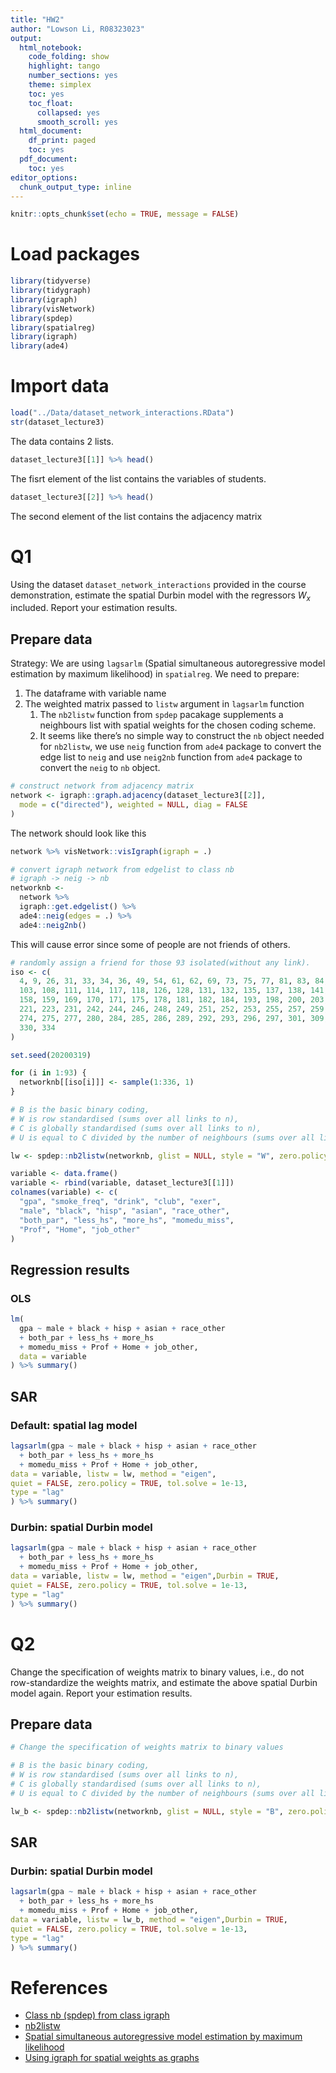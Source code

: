 ```yaml
---
title: "HW2"
author: "Lowson Li, R08323023"
output:
  html_notebook:
    code_folding: show
    highlight: tango
    number_sections: yes
    theme: simplex
    toc: yes
    toc_float:
      collapsed: yes
      smooth_scroll: yes
  html_document:
    df_print: paged
    toc: yes
  pdf_document:
    toc: yes
editor_options:
  chunk_output_type: inline
---
```


```r
knitr::opts_chunk$set(echo = TRUE, message = FALSE)
```

# Load packages
```r
library(tidyverse)
library(tidygraph)
library(igraph)
library(visNetwork)
library(spdep)
library(spatialreg)
library(igraph)
library(ade4)
```

# Import data
```r
load("../Data/dataset_network_interactions.RData")
str(dataset_lecture3)
```
The data contains 2 lists.
```r
dataset_lecture3[[1]] %>% head()
```

The fisrt element of the list contains the variables of students.

```r
dataset_lecture3[[2]] %>% head()
```
The second element of the list contains the adjacency matrix

# Q1
Using the dataset `dataset_network_interactions` provided in the course demonstration, estimate the spatial Durbin model with the regressors $W_{x}$ included. Report your estimation results.

## Prepare data

Strategy:
We are using `lagsarlm` (Spatial simultaneous autoregressive model estimation by maximum likelihood) in `spatialreg`.
We need to prepare:

1) The dataframe with variable name 
2) The weighted matrix passed to `listw` argument in `lagsarlm` function
    1) The `nb2listw` function from `spdep` pacakage supplements a neighbours list with spatial weights for the chosen coding scheme. 
    2) It seems like there's no simple way to construct the `nb` object needed for `nb2listw`, we use `neig` function from `ade4` package to convert the edge list to `neig` and use `neig2nb` function from `ade4` package to convert the `neig` to `nb` object.
  
```r
# construct network from adjacency matrix 
network <- igraph::graph.adjacency(dataset_lecture3[[2]],
  mode = c("directed"), weighted = NULL, diag = FALSE
)
```

The network should look like this 
```r
network %>% visNetwork::visIgraph(igraph = .)
```


```r
# convert igraph network from edgelist to class nb
# igraph -> neig -> nb
networknb <-
  network %>%
  igraph::get.edgelist() %>%
  ade4::neig(edges = .) %>%
  ade4::neig2nb()
```

This will cause error since some of people are not friends of others.

```r
# randomly assign a friend for those 93 isolated(without any link).
iso <- c(
  4, 9, 26, 31, 33, 34, 36, 49, 54, 61, 62, 69, 73, 75, 77, 81, 83, 84, 88, 89, 95, 96, 100,
  103, 108, 111, 114, 117, 118, 126, 128, 131, 132, 135, 137, 138, 141, 142, 151, 153,
  158, 159, 169, 170, 171, 175, 178, 181, 182, 184, 193, 198, 200, 203, 209, 213, 219,
  221, 223, 231, 242, 244, 246, 248, 249, 251, 252, 253, 255, 257, 259, 267, 269, 272,
  274, 275, 277, 280, 284, 285, 286, 289, 292, 293, 296, 297, 301, 309, 315, 317, 318,
  330, 334
)

set.seed(20200319)

for (i in 1:93) {
  networknb[[iso[i]]] <- sample(1:336, 1)
}
```

```r
# B is the basic binary coding,
# W is row standardised (sums over all links to n),
# C is globally standardised (sums over all links to n),
# U is equal to C divided by the number of neighbours (sums over all links to unity), while S is the variance-stabilizing coding scheme proposed by Tiefelsdorf et al. 1999, p. 167-168 (sums over all links to n).

lw <- spdep::nb2listw(networknb, glist = NULL, style = "W", zero.policy = T)

variable <- data.frame()
variable <- rbind(variable, dataset_lecture3[[1]])
colnames(variable) <- c(
  "gpa", "smoke_freq", "drink", "club", "exer",
  "male", "black", "hisp", "asian", "race_other",
  "both_par", "less_hs", "more_hs", "momedu_miss",
  "Prof", "Home", "job_other"
)
```

## Regression results 

### OLS 
```r
lm(
  gpa ~ male + black + hisp + asian + race_other
  + both_par + less_hs + more_hs
  + momedu_miss + Prof + Home + job_other,
  data = variable
) %>% summary()
```

## SAR
### Default: spatial lag model 
```r
lagsarlm(gpa ~ male + black + hisp + asian + race_other
  + both_par + less_hs + more_hs
  + momedu_miss + Prof + Home + job_other,
data = variable, listw = lw, method = "eigen",
quiet = FALSE, zero.policy = TRUE, tol.solve = 1e-13,
type = "lag"
) %>% summary()
```

### Durbin: spatial Durbin model 
```r
lagsarlm(gpa ~ male + black + hisp + asian + race_other
  + both_par + less_hs + more_hs
  + momedu_miss + Prof + Home + job_other,
data = variable, listw = lw, method = "eigen",Durbin = TRUE,
quiet = FALSE, zero.policy = TRUE, tol.solve = 1e-13,
type = "lag"
) %>% summary()
```


# Q2
Change the specification of weights matrix to binary values, i.e., do not row-standardize the weights matrix, and estimate the above spatial Durbin model again. Report your estimation results.

## Prepare data 
```r
# Change the specification of weights matrix to binary values

# B is the basic binary coding,
# W is row standardised (sums over all links to n),
# C is globally standardised (sums over all links to n),
# U is equal to C divided by the number of neighbours (sums over all links to unity), while S is the variance-stabilizing coding scheme proposed by Tiefelsdorf et al. 1999, p. 167-168 (sums over all links to n).

lw_b <- spdep::nb2listw(networknb, glist = NULL, style = "B", zero.policy = T)

```

## SAR
### Durbin: spatial Durbin model 
```r
lagsarlm(gpa ~ male + black + hisp + asian + race_other
  + both_par + less_hs + more_hs
  + momedu_miss + Prof + Home + job_other,
data = variable, listw = lw_b, method = "eigen",Durbin = TRUE,
quiet = FALSE, zero.policy = TRUE, tol.solve = 1e-13,
type = "lag"
) %>% summary()
```


# References

* [Class nb (spdep) from class igraph](http://r-sig-geo.2731867.n2.nabble.com/Class-nb-spdep-from-class-igraph-td7582350.htmlssh -T git@github.com)
* [nb2listw](https://www.rdocumentation.org/packages/spdep/versions/1.1-3/topics/nb2listw)
* [Spatial simultaneous autoregressive model estimation by maximum likelihood](https://r-spatial.github.io/spatialreg/reference/ML_models.html#examples)
* [Using igraph for spatial weights as graphs](https://cran.r-project.org/web/packages/spdep/vignettes/nb_igraph.html)
